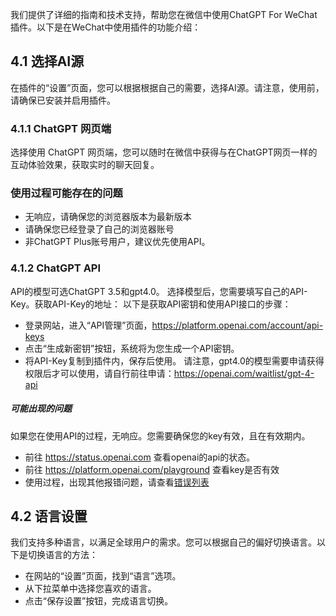 我们提供了详细的指南和技术支持，帮助您在微信中使用ChatGPT For WeChat插件。以下是在WeChat中使用插件的功能介绍：

## 4.1 选择AI源

在插件的“设置”页面，您可以根据根据自己的需要，选择AI源。请注意，使用前，请确保已安装并启用插件。

### 4.1.1 ChatGPT 网页端 
选择使用 ChatGPT 网页端，您可以随时在微信中获得与在ChatGPT网页一样的互动体验效果，获取实时的聊天回复。
### 使用过程可能存在的问题
- 无响应，请确保您的浏览器版本为最新版本
- 请确保您已经登录了自己的浏览器账号
- 非ChatGPT Plus账号用户，建议优先使用API。

### 4.1.2 ChatGPT API

API的模型可选ChatGPT 3.5和gpt4.0。
选择模型后，您需要填写自己的API-Key。获取API-Key的地址：
以下是获取API密钥和使用API接口的步骤：

- 登录网站，进入“API管理”页面，https://platform.openai.com/account/api-keys
- 点击“生成新密钥”按钮，系统将为您生成一个API密钥。
- 将API-Key复制到插件内，保存后使用。
请注意，gpt4.0的模型需要申请获得权限后才可以使用，请自行前往申请：https://openai.com/waitlist/gpt-4-api

##### 可能出现的问题
如果您在使用API的过程，无响应。您需要确保您的key有效，且在有效期内。
- 前往 https://status.openai.com 查看openai的api的状态。
- 前往 https://platform.openai.com/playground 查看key是否有效
- 使用过程，出现其他报错问题，请查看[错误列表](./error_codes_and_solutions)

## 4.2 语言设置

我们支持多种语言，以满足全球用户的需求。您可以根据自己的偏好切换语言。以下是切换语言的方法：

- 在网站的“设置”页面，找到“语言”选项。
- 从下拉菜单中选择您喜欢的语言。
- 点击“保存设置”按钮，完成语言切换。

